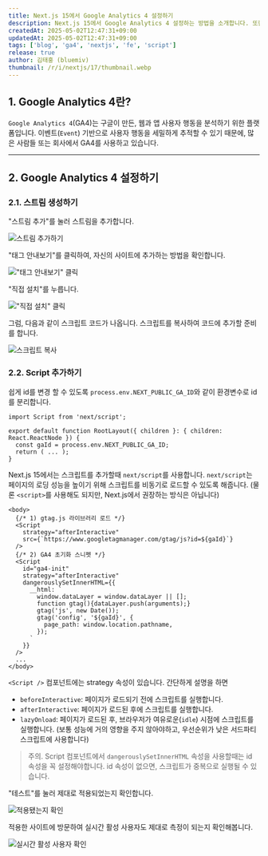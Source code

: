 ```yaml
---
title: Next.js 15에서 Google Analytics 4 설정하기
description: Next.js 15에서 Google Analytics 4 설정하는 방법을 소개합니다. 또한, nextjs의 Script 컴포넌트에 대해 자세하게 설명합니다.
createdAt: 2025-05-02T12:47:31+09:00
updatedAt: 2025-05-02T12:47:31+09:00
tags: ['blog', 'ga4', 'nextjs', 'fe', 'script']
release: true
author: 김태홍 (bluemiv)
thumbnail: /r/i/nextjs/17/thumbnail.webp
---
```


## 1. Google Analytics 4란?

`Google Analytics 4`(GA4)는 구글이 만든, 웹과 앱 사용자 행동을 분석하기 위한 플랫폼입니다. 이벤트(`Event`) 기반으로 사용자 행동을 세밀하게 추적할 수 있기 때문에, 많은 사람들 또는 회사에서 GA4를 사용하고 있습니다.

---

## 2. Google Analytics 4 설정하기

### 2.1. 스트림 생성하기

"스트림 추가"를 눌러 스트림을 추가합니다.

![스트림 추가하기](/r/i/nextjs/17/1.webp)

"태그 안내보기"를 클릭하여, 자신의 사이트에 추가하는 방법을 확인합니다.

!["태그 안내보기" 클릭](/r/i/nextjs/17/5.webp)

"직접 설치"를 누릅니다.

!["직접 설치" 클릭](/r/i/nextjs/17/2.webp)

그럼, 다음과 같이 스크립트 코드가 나옵니다. 스크립트를 복사하여 코드에 추가할 준비를 합니다.

![스크립트 복사](/r/i/nextjs/17/3.webp)

### 2.2. Script 추가하기

쉽게 id를 변경 할 수 있도록 `process.env.NEXT_PUBLIC_GA_ID`와 같이 환경변수로 id를 분리합니다.

```tsx {4}
import Script from 'next/script';

export default function RootLayout({ children }: { children: React.ReactNode }) {
  const gaId = process.env.NEXT_PUBLIC_GA_ID;
  return ( ... );
}
```

Next.js 15에서는 스크립트를 추가할때 `next/script`를 사용합니다.
`next/script`는 페이지의 로딩 성능을 높이기 위해 스크립트를 비동기로 로드할 수 있도록 해줍니다.
(물론 `<script>`를 사용해도 되지만, Next.js에서 권장하는 방식은 아닙니다)

```tsx {4, 9, 10}
<body>
  {/* 1) gtag.js 라이브러리 로드 */}
  <Script
    strategy="afterInteractive"
    src={`https://www.googletagmanager.com/gtag/js?id=${gaId}`}
  />
  {/* 2) GA4 초기화 스니펫 */}
  <Script
    id="ga4-init"
    strategy="afterInteractive"
    dangerouslySetInnerHTML={{
      __html: `
        window.dataLayer = window.dataLayer || [];
        function gtag(){dataLayer.push(arguments);}
        gtag('js', new Date());
        gtag('config', '${gaId}', {
          page_path: window.location.pathname,
        });
      `
    }}
  />
  ...
</body>
```

`<Script />` 컴포넌트에는 strategy 속성이 있습니다. 간단하게 설명을 하면

- `beforeInteractive`: 페이지가 로드되기 전에 스크립트를 실행합니다.
- `afterInteractive`: 페이지가 로드된 후에 스크립트를 실행합니다.
- `lazyOnload`: 페이지가 로드된 후, 브라우저가 여유로운(`idle`) 시점에 스크립트를 실행합니다. (보통 성능에 거의 영향을 주지 않아야하고, 우선순위가 낮은 서드파티 스크립트에 사용합니다)

> 주의. Script 컴포넌트에서 `dangerouslySetInnerHTML` 속성을 사용할때는 id 속성을 꼭 설정해야합니다. id 속성이 없으면, 스크립트가 중복으로 실행될 수 있습니다.


"테스트"를 눌러 제대로 적용되었는지 확인합니다.

![적용됐는지 확인](/r/i/nextjs/17/4.webp)

적용한 사이트에 방문하여 실시간 활성 사용자도 제대로 측정이 되는지 확인해봅니다.

![실시간 활성 사용자 확인](/r/i/nextjs/17/6.webp)
